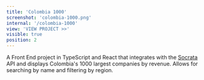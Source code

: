 ```yaml
---
title: 'Colombia 1000'
screenshot: 'colombia-1000.png'
internal: '/colombia-1000'
view: 'VIEW PROJECT >>'
visible: true
position: 2
---
```


A Front End project in TypeScript and React that integrates with the <a href='https://dev.socrata.com/' target='_blank'>Socrata</a> API
and displays Colombia's 1000 largest companies by revenue. Allows for searching by name and filtering by region.
